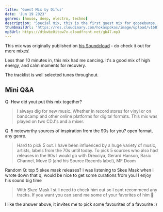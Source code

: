 ```yaml
---
title: 'Guest Mix by Difuz'
date: 'Jun 19 2023'
genres: [house, deep, electro, techno]
description: 'Special mix, this is the first guest mix for goosebumps, and the man delivered a solid set!'
thumbnailUrl: 'https://res.cloudinary.com/hokaspokas/image/upload/v1687145578/goosebumpsfm/gb47.png'
mp3Url: https://dtbwbe0itow7v.cloudfront.net/gb47.mp3
---
```


This mix was originally published on [his Soundcloud](https://soundcloud.com/seven74/space-electronics) - do check it out for more mixes!

Less than 10 minutes in, this mix had me dancing. 
It's a good mix of high energy, and calm moments for recovery.

The tracklist is well selected tunes throughout.

## Mini Q&A

Q: How did yout put this mix together?
> I always dig for new music. Whether in record stores for vinyl or on bandcamp and other online platforms for digital formats. This mix was played on two CDJ's and a mixer.

Q: 5 noteworthy sources of inspiration from the 90s for you? open format, any genre.
> Hard to pick 5 out. I have been influenced by a huge variety of music, artists, labels from the 70s until today. To pick 5 sources who also had releases in the 90s I would go with Drexciya, Gerard Hanson, Basic Channel, Move D (and his Source Records label), MF Doom

Random Q: top 5 skee mask releases? I was listening to Skee Mask when I wrote down that q, would be nice to get some curations from you! I enjoy his sound big time
> With Skee Mask I still need to check him out so I cant recommend any tracks. If you want you can send me some of your favorites of him 🙂

I like the answer above, it invites me to pick some favourites of a favourite :)